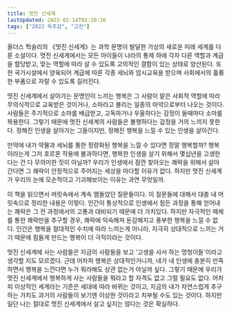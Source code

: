 ```yaml
---
title: 멋진 신세계
lastUpdated: 2022-02-14T02:38:16
tags: ["2022 독후감", "고전"]
---
```



<Bookmark
    image="https://shopping-phinf.pstatic.net/main_3248202/32482025744.20230829090515.jpg"
    url="https://search.shopping.naver.com/book/catalog/32482025744"
    description="과학이 최고도로 발달해 사회의 모든 면을 관리, 지배하고 인간의 추생과 자유까지 통제하는 미래 문명 세계를 그린 올더스 헉슬리의 『멋진 신세계』. 올더스 헉슬리가 1932년에 발표한 이 작품은 금세기에 미래를 가장 깊이 있고 날카롭게 파헤친 작품 중 하나로 평가받고 있다."
/>

올더스 헉슬리의 《멋진 신세계》는 과학 문명이 발달한 가상의 새로운 미래 세계를 다룬 소설이다. 멋진 신세계에서는 모든 아이들이 나라의 통제 하에 각자 다른 역할과 계급을 할당받고, 맞는 역할에 따라 살 수 있도록 고의적인 결함이 있는 상태로 양산된다. 또한 국가시설에서 양육되어 계급에 따른 각종 세뇌와 암시교육을 받으며 사회에서의 훌륭한 부품으로 자랄 수 있도록 길러진다.

멋진 신세계에서 살아가는 문명인이 느끼는 행복은 그 사람이 맡은 사회적 역할에 따라 무의식적으로 교육받은 것이거나, 소마라고 불리는 일종의 마약으로부터 나오는 것이다. 사람들은 주기적으로 소마를 배급받고, 고독하거나 우울하다는 감정이 들때마다 소마를 복용한다. 그렇기 때문에 멋진 신세계의 사람들은 불행하다는 감정을 거의 느끼지 못한다. 정해진 인생을 살아가는 그들이지만, 정해진 행복을 느낄 수 있는 인생을 살아간다.

만약에 내가 약물과 세뇌를 통한 정량화된 행복을 느낄 수 있다면 정말 행복할까? 행복이라는게 그저 호르몬 작용에 불과하다면, 행복한 인생을 살기 위해서 몇십년을 고생한다는 건 다 무의미한 짓이 아닐까? 우리가 인생에서 잠깐 찾아오는 쾌락을 위해서 살아간다면 그 쾌락이 안정적으로 주어지는 세상을 마다할 이유가 없다. 하지만 멋진 신세계가 우리의 눈에 모순적이고 기괴해보이는 이유는 과연 무엇일까.

이 책을 읽으면서 머릿속에서 계속 맴돌았던 질문들이다. 이 질문들에 대해서 대충 내 머릿속으로 정리한 내용은 이렇다. 인간이 통상적으로 인생에서 힘든 과정을 통해 얻어내는 쾌락은 그 전 과정에서의 고통과 대비되기 때문에 더 가치있다. 하지만 자극적인 매체를 통한 쾌락만을 추구할 경우, 쾌락에 익숙해져 둔감해지고 풍부한 행복을 느낄 수 없다. 인간은 행복을 절대적인 수치에 따라 느끼는게 아니라, 지극히 상대적으로 느끼는 거기 때문에 힘들게 만드는 행복이 더 극적이라는 것이다.

멋진 신세계에 사는 사람들은 지금의 사람들을 보고 '고생을 사서 하는 멍청이들'이라고 생각할 지도 모르겠다. 근데 어차피 행복은 상대적인거니까, 내가 내 인생에 충분히 만족하면서 행복을 느낀다면 누가 뭐라해도 상관 없는거 아닐까 싶다. 그렇기 때문에 우리가 멋진 신세계에서 행복하게 사는 사람들을 뭐라고 할 자격도 없고 그럴 필요도 없다. 어차피 이상적인 세계라는 기준은 세대에 따라 바뀌는 것이고, 지금의 내가 자연스럽게 추구하는 가치도 과거의 사람들이 보기엔 이상한 것이라고 치부될 수도 있는 것이다. 하지만 일단 나는 절대로 멋진 신세계에서 살고 싶지는 않다는 것은 확실하다. 